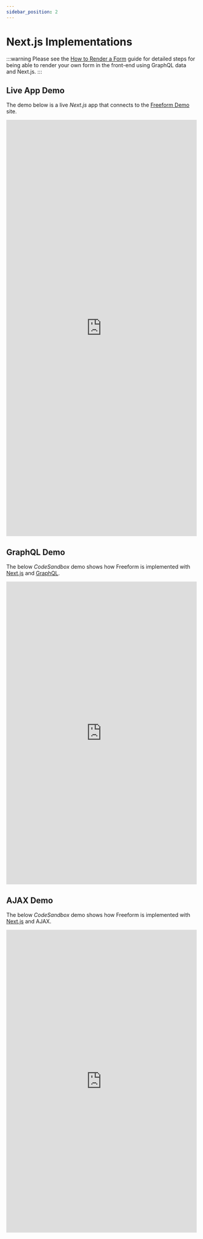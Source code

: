 ```yaml
---
sidebar_position: 2
---
```



# Next.js Implementations

:::warning
Please see the [How to Render a Form](./graphql/#how-to-render-a-form) guide for detailed steps for being able to render your own form in the front-end using GraphQL data and Next.js.
:::

## Live App Demo

The demo below is a live _Next.js_ app that connects to the [Freeform Demo](https://demo.solspace.net/craft/freeform-demo/) site.

<iframe
  title="App Demo"
  id="app-demo"
  src="https://4x7ndh-3000.csb.app/"
  scrolling="yes"
  height="1100px"
  width="100%"
  class="app-demo"
  frameborder="0"
></iframe>

## GraphQL Demo <BadgeGroup><Badge type="lite" text="Lite" /><Badge type="pro" text="Pro" /></BadgeGroup>

The below _CodeSandbox_ demo shows how Freeform is implemented with [Next.js](https://react.dev/) and [GraphQL](./graphql/).

<iframe
  title="Next.js + GraphQL CodeSandbox Demo"
  id="codesandbox-graphql"
  src="https://codesandbox.io/p/github/solspace/craft-freeform-demo-nextjs-graphql/"
  scrolling="yes"
  height="800px"
  width="100%"
  class="app-demo"
  frameborder="0"
></iframe>

## AJAX Demo

The below _CodeSandbox_ demo shows how Freeform is implemented with [Next.js](https://react.dev/) and AJAX.

<iframe
  title="Next.js + AJAX CodeSandbox Demo"
  id="codesandbox-ajax"
  src="https://codesandbox.io/p/github/solspace/craft-freeform-demo-nextjs-ajax/"
  scrolling="yes"
  height="800px"
  width="100%"
  class="app-demo"
  frameborder="0"
></iframe>
